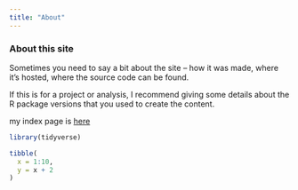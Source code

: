 ```yaml
---
title: "About"
---
```


### About this site

Sometimes you need to say a bit about the site -- how it was made, where it's hosted, where the source code can be found. 

If this is for a project or analysis, I recommend giving some details about the R package versions that you used to create the content.

my index page is [here](index.html)

```r
library(tidyverse)

tibble(
  x = 1:10,
  y = x + 2
)
```